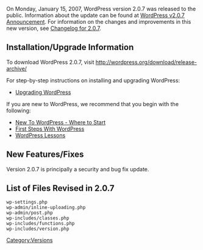 On Monday, January 15, 2007, WordPress version 2.0.7 was released to the public. Information about the update can be found at [http://wordpress.org/development/2007/01/wordpress-207/ WordPress v2.0.7 Announcement].   For information on the changes and improvements in this new version, see [[Changelog/2.0.7|Changelog for 2.0.7]].

==Installation/Upgrade Information==
To download WordPress 2.0.7, visit http://wordpress.org/download/release-archive/

For step-by-step instructions on installing and upgrading WordPress:

* [[Upgrading WordPress]]

If you are new to WordPress, we recommend that you begin with the following:
* [[New To WordPress - Where to Start]]
* [[First Steps With WordPress]]
* [[WordPress Lessons]]

==New Features/Fixes==
Version 2.0.7 is principally a security and bug fix update.

==List of Files Revised in 2.0.7==
<pre>
wp-settings.php
wp-admin/inline-uploading.php
wp-admin/post.php
wp-includes/classes.php
wp-includes/functions.php
wp-includes/version.php
</pre>

{{Versions}}

[[Category:Versions]]